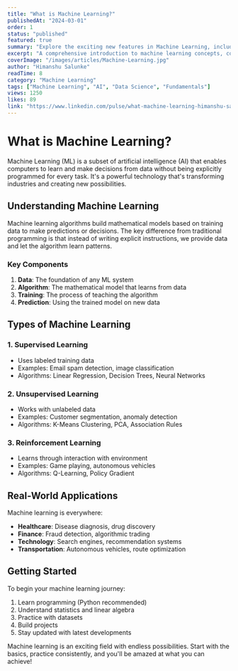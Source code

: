 ```yaml
---
title: "What is Machine Learning?"
publishedAt: "2024-03-01"
order: 1
status: "published"
featured: true
summary: "Explore the exciting new features in Machine Learning, including the fundamentals, types of learning, and real-world applications."
excerpt: "A comprehensive introduction to machine learning concepts, covering supervised, unsupervised, and reinforcement learning with practical examples."
coverImage: "/images/articles/Machine-Learning.jpg"
author: "Himanshu Salunke"
readTime: 8
category: "Machine Learning"
tags: ["Machine Learning", "AI", "Data Science", "Fundamentals"]
views: 1250
likes: 89
link: "https://www.linkedin.com/pulse/what-machine-learning-himanshu-salunke-dwgef/"
---
```


# What is Machine Learning?

Machine Learning (ML) is a subset of artificial intelligence (AI) that enables computers to learn and make decisions from data without being explicitly programmed for every task. It's a powerful technology that's transforming industries and creating new possibilities.

## Understanding Machine Learning

Machine learning algorithms build mathematical models based on training data to make predictions or decisions. The key difference from traditional programming is that instead of writing explicit instructions, we provide data and let the algorithm learn patterns.

### Key Components

1. **Data**: The foundation of any ML system
2. **Algorithm**: The mathematical model that learns from data
3. **Training**: The process of teaching the algorithm
4. **Prediction**: Using the trained model on new data

## Types of Machine Learning

### 1. Supervised Learning
- Uses labeled training data
- Examples: Email spam detection, image classification
- Algorithms: Linear Regression, Decision Trees, Neural Networks

### 2. Unsupervised Learning
- Works with unlabeled data
- Examples: Customer segmentation, anomaly detection
- Algorithms: K-Means Clustering, PCA, Association Rules

### 3. Reinforcement Learning
- Learns through interaction with environment
- Examples: Game playing, autonomous vehicles
- Algorithms: Q-Learning, Policy Gradient

## Real-World Applications

Machine learning is everywhere:

- **Healthcare**: Disease diagnosis, drug discovery
- **Finance**: Fraud detection, algorithmic trading
- **Technology**: Search engines, recommendation systems
- **Transportation**: Autonomous vehicles, route optimization

## Getting Started

To begin your machine learning journey:

1. Learn programming (Python recommended)
2. Understand statistics and linear algebra
3. Practice with datasets
4. Build projects
5. Stay updated with latest developments

Machine learning is an exciting field with endless possibilities. Start with the basics, practice consistently, and you'll be amazed at what you can achieve!
